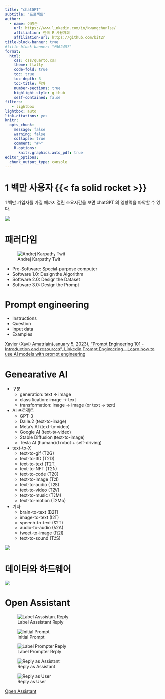 ```yaml
---
title: "chatGPT"
subtitle: "프로젝트"
author:
  - name: 이광춘
    url: https://www.linkedin.com/in/kwangchunlee/
    affiliation: 한국 R 사용자회
    affiliation-url: https://github.com/bit2r
title-block-banner: true
#title-block-banner: "#562457"
format:
  html:
    css: css/quarto.css
    theme: flatly
    code-fold: true
    toc: true
    toc-depth: 3
    toc-title: 목차
    number-sections: true
    highlight-style: github    
    self-contained: false
filters:
   - lightbox
lightbox: auto
link-citations: yes
knitr:
  opts_chunk: 
    message: false
    warning: false
    collapse: true
    comment: "#>" 
    R.options:
      knitr.graphics.auto_pdf: true
editor_options: 
  chunk_output_type: console
---
```



# 1 백만 사용자 {{< fa solid rocket >}}

1 백만 가입자를 가질 때까지 걸린 소요시간을 보면 chatGPT 의 영향력을 파악할 수 있다.

![](images/one_million_users.jpg)

# 패러다임

![Andrej Karpathy Twit](images/software_3.jpeg)

- Pre-Software: Special-purpose computer
- Software 1.0: Design the Algorithm
- Software 2.0: Design the Dataset
- Software 3.0: Design the Prompt

# Prompt engineering

- Instructions
- Question
- Input data
- Examples

[[Xavier (Xavi) Amatriain(January 5, 2023), "Prompt Engineering 101 - Introduction and resources", Linkedin](https://www.linkedin.com/pulse/prompt-engineering-101-introduction-resources-amatriain/),[Prompt Engineering - Learn how to use AI models with prompt engineering](https://microsoft.github.io/prompt-engineering/)]{.aside}

# Genearative AI

- 구분
  - generation: text &rarr; image
  - classification: image &rarr; text
  - transformation: image &rarr; image (or text &rarr; text)

- AI 프로젝트
  - GPT-3
  - Dalle.2 (text-to-image)
  - Meta’s AI (text-to-video)
  - Google AI (text-to-video)
  - Stable Diffusion (text-to-image)
  - Tesla AI (humanoid robot + self-driving)

- text-to-X
  - text-to-gif (T2G)
  - text-to-3D (T2D)
  - text-to-text (T2T)
  - text-to-NFT (T2N)
  - text-to-code (T2C)
  - text-to-image (T2I)
  - text-to-audio (T2S)
  - text-to-video (T2V)
  - text-to-music (T2M)
  - text-to-motion (T2Mo)
- 기타
  - brain-to-text (B2T)
  - image-to-text (I2T)
  - speech-to-text (S2T)
  - audio-to-audio (A2A)
  - tweet-to-image (Tt2I)
  - text-to-sound (T2S)


![](images/generative_ai.jpg)


# 데이터와 하드웨어

![](images/cpu_gpu.jpg)

# Open Assistant


::: {#fig-assistant layout-ncol=3}

![Label Asssistant Reply](images/OA_label_assistant_reply.png)

![Initial Prompt](images/OA_label_initial_prompt.png)

![Label Prompter Reply](images/OA_label_prompter_reply.png)

![Reply as Assistant](images/OA_reply_as_assistant.png)

![Reply as User](images/OA_reply_as_user.png)


[Open Assistant](https://open-assistant.io/dashboard)
:::




